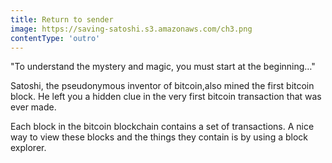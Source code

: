 ```yaml
---
title: Return to sender
image: https://saving-satoshi.s3.amazonaws.com/ch3.png
contentType: 'outro'
---
```


"To understand the mystery and magic, you must start at the beginning…"

Satoshi, the pseudonymous inventor of bitcoin,also mined the first bitcoin block. He left you a hidden clue in the very first bitcoin transaction that was ever made.

Each block in the bitcoin blockchain contains a set of transactions. A nice way to view these blocks and the things they contain is by using a block explorer. 